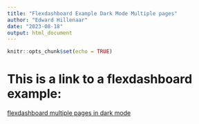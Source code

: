 ```yaml
---
title: "Flexdashboard Example Dark Mode Multiple pages"
author: "Edward Hillenaar"
date: "2023-08-18"
output: html_document
---
```


```r
knitr::opts_chunk$set(echo = TRUE)
```

# This is a link to a flexdashboard example:

[flexdashboard multiple pages in dark mode](https://edwardhill.shinyapps.io/18082023_app2/)